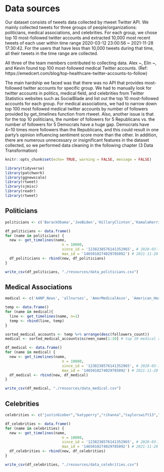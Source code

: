 # Data sources

  Our dataset consists of tweets data collected by rtweet Twitter API. We mainly collected tweets for three groups of people/organizations: politicians, medical associations, and celebrities. For each group, we chose top 10 most-followed twitter accounts and extracted 10,000 most recent tweets of each user within time range 2020-03-12 23:00:56 ~ 2021-11-28 17:30:42. For the users that have less than 10,000 tweets during that time, all their tweets in the time range are collected.

  All three of the team members contributed to collecting data. Alex ~, Elin ~, and Kevin found top 100 most-followed medical Twitter accounts. (Ref: https://emedcert.com/blog/top-healthcare-twitter-accounts-to-follow)

  The main hardship we faced was that there was no API that provides most-followed twitter accounts for specific group. We had to manually look for twitter accounts in politics, medical field, and celebrities from Twitter Statistics websites such as SocialBlade and list out the top 10 most-followed accounts for each group. For medical associations, we had to narrow down top 100 most followed medical twitter accounts by number of followers provided by get_timelines function from rtweet. 
  Also, another issue is that for the top 10 politicians, the number of followers for 5 Republicans vs. the number of followers for 5 Democrats have a huge gap. Democrats have 4~10 times more followers than the Republicans, and this could result in one party's opinion influencing sentiment score more than the other.
  In addition, there are numerous unnecessary or insignificant features in the dataset collected, so we performed data cleaning in the following chapter (3 Data Transformation)


```r
knitr::opts_chunk$set(echo= TRUE, warning = FALSE, message = FALSE)
```

```r
library(tidyverse)
library(patchwork)
library(ggnewscale)
library(rtweet)
library(sjmisc)
library(readr)
library(rtweet)
```

## Politicians
```r
politicians <- c('BarackObama','JoeBiden','HillaryClinton','KamalaHarris','AOC','Mike_Pence','tedcruz','marcorubio','randpaul','MittRomney')

df_politicians <- data.frame()
for (name in politicians) {
  new <- get_timelines(name,
                          n = 10000,
                          since_id = '1238238576141352965', # 2020-03-12 23:00:56
                          max_id = '1465010274029785092') # 2021-11-28 17:30:42
  df_politicians <- rbind(new, df_politicians)
}
```

```r
write_csv(df_politicians, "./resources/data_politicians.csv")
```

## Medical Associations
```r
medical <- c('AANP_News', 'allnurses', 'AmerMedicalAssn', 'American_Heart', 'amjnurs', 'RedCross', 'mindofandre', 'picardonhealth', 'andrewspong', 'PublicHealth', 'Atul_Gawande', 'Berci', 'ahier', 'mobilehealth', 'TheNerdyNurse', 'Doctor_V', 'CMichaelGibson', 'CDCgov', 'CDCemergency', 'ClevelandClinic', 'chasedave', 'ePatientDave', 'drwalker_rph', 'healthblawg', 'dlschermd', 'MSF_USA', 'donaldhackett', 'giasison', 'mtnmd', 'DrKevinCampbell', 'orenfu', 'drsanjaygupta', 'drseisenberg', 'EricTopol', 'FierceHealth', 'GavinPrestonMD', 'gnayyar', 'drhubaevaluator', 'chimoose', '2healthguru', 'HarvardHealth', 'Health_Affairs', 'HealthITNews', 'HealthLeaders', 'HHSGov', 'HIMSS', 'hjluks', 'JAMA_current', 'healthythinker', 'JohnNosta', 'HopkinsMedicine', 'KHNews', 'kentbottles', 'kevinmd', 'DrLeanaWen', 'LeeAase', 'DrLindseyFitz', 'lisagualtieri', 'MandiBPro', 'matthewherper', 'MayoClinic', 'MDAndersonNews', 'medcitynews', 'MedEconomics', 'medpagetoday', 'medscape', 'drmikesevilla', 'modrnhealthcr', 'NeilFlochMD', 'NEJM', 'NPRhealth', 'NurseGroups', 'michellekatzmsn', 'Nurse_com', 'ANANursingWorld', 'nursingtimes', 'NYTHealth', 'Paul_Sonnier', 'physicianspract', 'Reuters_Health', 'ReviewNursing', 'RichDuszak', 'sarahkliff', 'Cascadia', 'StJude', 'StanfordMed', 'SusannahFox', 'Docweighsin', 'THCBstaff', 'TheLancet', 'vmontori', 'futuredocs', 'WSJhealth', 'WebMD', 'HealthcareWen', 'WeNurses', 'WHO', 'ZDoggMD')

temp <- data.frame()
for (name in medical){
  line <- get_timelines(name, n=1)
  temp <- rbind(line, temp)
}
```

```r
sorted_medical_accounts <- temp %>% arrange(desc(followers_count)) 
medical <- sorted_medical_accounts$screen_name[1:10] # top 10 medical account

df_medical <- data.frame()
for (name in medical) {
  new <- get_timelines(name, 
                          n = 10000,
                          since_id = '1238238576141352965', # 2020-03-12 23:00:56
                          max_id = '1465010274029785092') # 2021-11-28 17:30:42	  
  df_medical <- rbind(new, df_medical)
}
```

```r
write_csv(df_medical, "./resources/data_medical.csv")
```

## Celebrities
```r
celebrities <- c("justinbieber","katyperry","rihanna","taylorswift13","arianagrande","ladygaga","TheEllenShow","KimKardashian","selenagomez","elonmusk")

df_celebrities <- data.frame()
for (name in celebrities) {
  new <- get_timelines(name, 
                          n = 10000,
                          since_id = '1238238576141352965', # 2020-03-12 23:00:56
                          max_id = '1465010274029785092') # 2021-11-28 17:30:42	  
  df_celebrities <- rbind(new, df_celebrities)
}
```

```r
write_csv(df_celebrities, "./resources/data_celebrities.csv")
```

